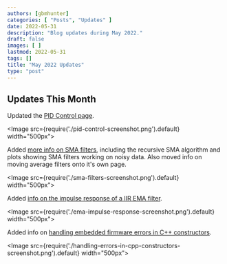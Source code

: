 ```yaml
---
authors: [gbmhunter]
categories: [ "Posts", "Updates" ]
date: 2022-05-31
description: "Blog updates during May 2022."
draft: false
images: [ ]
lastmod: 2022-05-31
tags: []
title: "May 2022 Updates"
type: "post"
---
```


## Updates This Month

Updated the [PID Control page](/programming/general/pid-control/).

<Image src={require('./pid-control-screenshot.png').default} width="500px"></Image>

Added [more info on SMA filters](/programming/signal-processing/digital-filters/windowed-moving-average-filters/), including the recursive SMA algorithm and plots showing SMA filters working on noisy data. Also moved info on moving average filters onto it's own page.

<Image src={require('./sma-filters-screenshot.png').default} width="500px"></Image>

Added [info on the impulse response of a IIR EMA filter](/programming/signal-processing/digital-filters/exponential-moving-average-ema-filter/).

<Image src={require('./ema-impulse-response-screenshot.png').default} width="500px"></Image>

Added info on [handling embedded firmware errors in C++ constructors](/programming/languages/c-plus-plus/cpp-on-embedded-systems/#handling-errors-in-constructors).

<Image src={require('./handling-errors-in-cpp-constructors-screenshot.png').default} width="500px"></Image>
